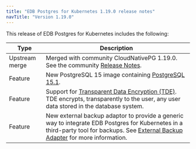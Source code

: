 ```yaml
---
title: "EDB Postgres for Kubernetes 1.19.0 release notes"
navTitle: "Version 1.19.0"
---
```


This release of EDB Postgres for Kubernetes includes the following:

|      Type      |                                                                                  Description                                                                                   |
| -------------- | ------------------------------------------------------------------------------------------------------------------------------------------------------------------------------ |
| Upstream merge | Merged with community CloudNativePG 1.19.0. See the community [Release Notes](https://cloudnative-pg.io/documentation/1.19/release_notes/v1.19/).                                    |
| Feature | New PostgreSQL 15 image containing [PostgreSQL 15.1](https://www.postgresql.org/docs/15/release-15.html).  |
| Feature  | Support for [Transparent Data Encryption (TDE)](/tde/latest). TDE encrypts, transparently to the user, any user data stored in the database system. |
| Feature | New external backup adaptor to provide a generic way to integrate EDB Postgres for Kubernetes in a third-party tool for backups. See [External Backup Adapter](/postgres_for_kubernetes/latest/addons/#external_backup_adapter) for more information.|